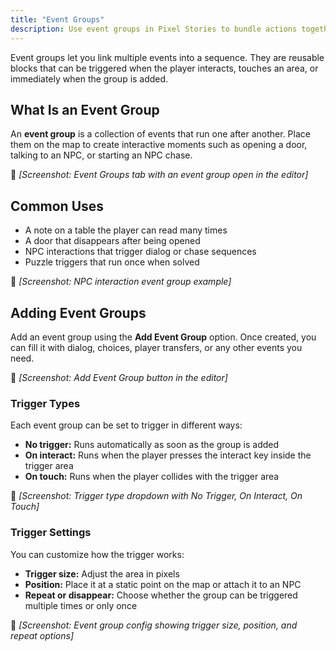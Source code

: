```yaml
---
title: "Event Groups"
description: Use event groups in Pixel Stories to bundle actions together and trigger them on interact, touch, or automatically for flexible gameplay.
---
```


Event groups let you link multiple events into a sequence. They are reusable blocks that can be triggered when the player interacts, touches an area, or immediately when the group is added.

## What Is an Event Group

An **event group** is a collection of events that run one after another. Place them on the map to create interactive moments such as opening a door, talking to an NPC, or starting an NPC chase.

📸 _\[Screenshot: Event Groups tab with an event group open in the editor]_

## Common Uses

- A note on a table the player can read many times
- A door that disappears after being opened
- NPC interactions that trigger dialog or chase sequences
- Puzzle triggers that run once when solved

📸 _\[Screenshot: NPC interaction event group example]_

## Adding Event Groups

Add an event group using the **Add Event Group** option. Once created, you can fill it with dialog, choices, player transfers, or any other events you need.

📸 _\[Screenshot: Add Event Group button in the editor]_

### Trigger Types

Each event group can be set to trigger in different ways:

- **No trigger:** Runs automatically as soon as the group is added
- **On interact:** Runs when the player presses the interact key inside the trigger area
- **On touch:** Runs when the player collides with the trigger area

📸 _\[Screenshot: Trigger type dropdown with No Trigger, On Interact, On Touch]_

### Trigger Settings

You can customize how the trigger works:

- **Trigger size:** Adjust the area in pixels
- **Position:** Place it at a static point on the map or attach it to an NPC
- **Repeat or disappear:** Choose whether the group can be triggered multiple times or only once

📸 _\[Screenshot: Event group config showing trigger size, position, and repeat options]_
